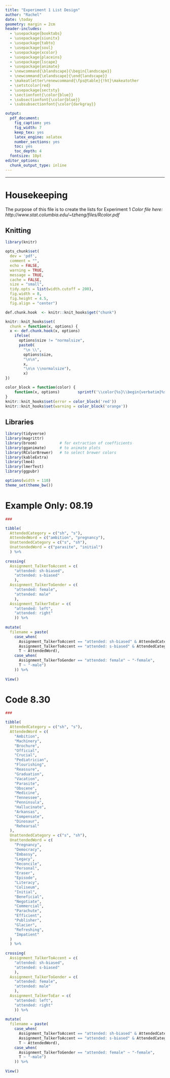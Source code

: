 ```yaml
---
title: "Experiment 1 List Design"
author: "Rachel"
date: \today
geometry: margin = 2cm
header-includes:
  - \usepackage{booktabs}
  - \usepackage{siunitx}
  - \usepackage{tabto}
  - \usepackage{soul}
  - \usepackage{xcolor}
  - \usepackage{placeins}
  - \usepackage{lscape}
  - \usepackage{animate}
  - \newcommand{\blandscape}{\begin{landscape}}
  - \newcommand{\elandscape}{\end{landscape}}
  - \makeatletter\renewcommand{\fps@table}{!ht}\makeatother
  - \setstcolor{red}
  - \usepackage{sectsty}
  - \sectionfont{\color{blue}} 
  - \subsectionfont{\color{blue}}
  - \subsubsectionfont{\color{darkgray}}

output:
  pdf_document: 
    fig_caption: yes
    fig_width: 7
    keep_tex: yes
    latex_engine: xelatex
    number_sections: yes
    toc: yes
    toc_depth: 4
  fontsize: 10pt
editor_options: 
  chunk_output_type: inline
---   
```

***
# Housekeeping   
The purpose of this file is to create the lists for Experiment 1
*Color file here: http://www.stat.columbia.edu/~tzheng/files/Rcolor.pdf*   

## Knitting    
```r

library(knitr)

opts_chunk$set(
  dev = 'pdf',
  comment = "", 
  echo = FALSE, 
  warning = TRUE, 
  message = TRUE,
  cache = FALSE, 
  size = "small",
  tidy.opts = list(width.cutoff = 200),
  fig.width = 8, 
  fig.height = 4.5, 
  fig.align = "center")

def.chunk.hook  <- knitr::knit_hooks$get("chunk")

knitr::knit_hooks$set(
  chunk = function(x, options) {
  x <- def.chunk.hook(x, options)
    ifelse(
      options$size != "normalsize", 
      paste0(
        "\n \\", 
        options$size,
        "\n\n", 
        x, 
        "\n\n \\normalsize"), 
        x)
})

color_block = function(color) {
    function(x, options)        sprintf('\\color{%s}\\begin{verbatim}%s\\end{verbatim}\\color{black}', color, x)
}
knitr::knit_hooks$set(error = color_block('red'))
knitr::knit_hooks$set(warning = color_block('orange'))
```

## Libraries   
```r
library(tidyverse)
library(magrittr)
library(broom)          # for extraction of coefficients
library(gganimate)      # to animate plots
library(RColorBrewer)   # to select brewer colors
library(kableExtra) 
library(lme4)
library(lmerTest)
library(ggpubr)
```

```r
options(width = 110)
theme_set(theme_bw())
```

# Example Only: 08.19 
```r

###

tibble(
  AttendedCategory = c("sh", "s"),
  AttendedWord = c("ambition", "pregnancy"),
  UnattendedCategory = c("s", "sh"),
  UnattendedWord = c("parasite", "initial")
  ) %>% 
  
crossing(
  Assignment_TalkerToAccent = c(
    "attended: sh-biased", 
    "attended: s-biased"
    ),
  Assignment_TalkerToGender = c(
    "attended: female", 
    "attended: male"
    ),
  Assignment_TalkerToEar = c(
    "attended: left", 
    "attended: right"
    )) %>%
 
mutate(
  filename = paste(
    case_when(
      Assignment_TalkerToAccent == "attended: sh-biased" & AttendedCategory == "sh" ~ paste0("a", AttendedWord),
      Assignment_TalkerToAccent == "attended: s-biased" & AttendedCategory == "s" ~ paste0("a", AttendedWord),
      T ~ AttendedWord),
    case_when(
      Assignment_TalkerToGender == "attended: female" ~ "-female",
      T ~ "-male")
    )) %>% 
  
View()
```

# Code 8.30
```r
###

tibble(
  AttendedCategory = c("sh", "s"),
  AttendedWord = c(
    "Ambition",
    "Machinery",
    "Brochure",
    "Official",
    "Crucial",
    "Pediatrician",
    "Flourishing",
    "Reassure",
    "Graduation",
    "Vacation",
    "Parasite",
    "Obscene",
    "Medicine",
    "Tennessee",
    "Penninsula",
    "Hallucinate",
    "Arkansas",
    "Compensate",
    "Dinosaur",
    "Rehearsal"
  ),
  UnattendedCategory = c("s", "sh"),
  UnattendedWord = c(
    "Pregnancy",
    "Democracy",
    "Embassy",
    "Legacy",
    "Reconcile",
    "Personal",
    "Eraser",
    "Episode",
    "Literacy",
    "Coliseum",
    "Initial",
    "Beneficial",
    "Negotiate",
    "Commercial",
    "Parachute",
    "Efficient",
    "Publisher",
    "Glacier",
    "Refreshing",
    "Impatient"
  )
  ) %>% 
  
crossing(
  Assignment_TalkerToAccent = c(
    "attended: sh-biased", 
    "attended: s-biased"
    ),
  Assignment_TalkerToGender = c(
    "attended: female", 
    "attended: male"
    ),
  Assignment_TalkerToEar = c(
    "attended: left", 
    "attended: right"
    )) %>%
 
mutate(
  filename = paste(
    case_when(
      Assignment_TalkerToAccent == "attended: sh-biased" & AttendedCategory == "sh" ~ paste0("a", AttendedWord),
      Assignment_TalkerToAccent == "attended: s-biased" & AttendedCategory == "s" ~ paste0("a", AttendedWord),
      T ~ AttendedWord),
    case_when(
      Assignment_TalkerToGender == "attended: female" ~ "-female",
      T ~ "-male")
    )) %>% 
  
View()
```

